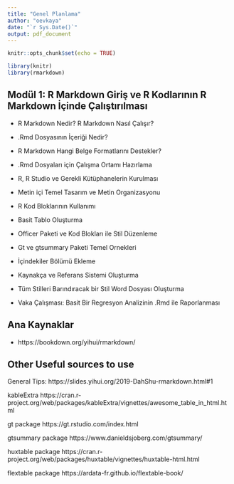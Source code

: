 ```yaml
---
title: "Genel Planlama"
author: "oevkaya"
date: "`r Sys.Date()`"
output: pdf_document
---
```


```r
knitr::opts_chunk$set(echo = TRUE)

library(knitr)
library(rmarkdown)
```


## Modül 1: R Markdown Giriş ve R Kodlarının R Markdown İçinde Çalıştırılması

- R Markdown Nedir? R Markdown Nasıl Çalışır?

- .Rmd Dosyasının İçeriği Nedir?

- R Markdown Hangi Belge Formatlarını Destekler?

- .Rmd Dosyaları için Çalışma Ortamı Hazırlama

- R, R Studio ve Gerekli Kütüphanelerin Kurulması

- Metin içi Temel Tasarım ve Metin Organizasyonu

- R Kod Bloklarının Kullanımı

- Basit Tablo Oluşturma

- Officer Paketi ve Kod Blokları ile Stil Düzenleme

- Gt ve gtsummary Paketi Temel Ornekleri

- İçindekiler Bölümü Ekleme

- Kaynakça ve Referans Sistemi Oluşturma

- Tüm Stilleri Barındıracak bir Stil Word Dosyası Oluşturma

- Vaka Çalışması: Basit Bir Regresyon Analizinin .Rmd ile Raporlanması


## Ana Kaynaklar 

- https://bookdown.org/yihui/rmarkdown/

## Other Useful sources to use

General Tips: https://slides.yihui.org/2019-DahShu-rmarkdown.html#1

kableExtra https://cran.r-project.org/web/packages/kableExtra/vignettes/awesome_table_in_html.html

gt package https://gt.rstudio.com/index.html

gtsummary package https://www.danieldsjoberg.com/gtsummary/

huxtable package https://cran.r-project.org/web/packages/huxtable/vignettes/huxtable-html.html

flextable package https://ardata-fr.github.io/flextable-book/
